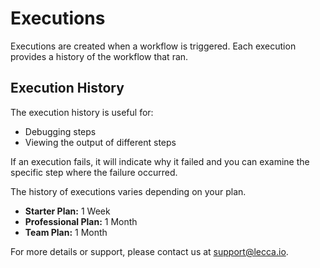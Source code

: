 
# Executions

Executions are created when a workflow is triggered. Each execution provides a history of the workflow that ran.

## Execution History

The execution history is useful for:

- Debugging steps
- Viewing the output of different steps

If an execution fails, it will indicate why it failed and you can examine the specific step where the failure occurred.

<Callout emoji="🔍">
The history of executions varies depending on your plan.

- **Starter Plan:** 1 Week
- **Professional Plan:** 1 Month
- **Team Plan:** 1 Month
  </Callout>

For more details or support, please contact us at [support@lecca.io](mailto:support@lecca.io).
